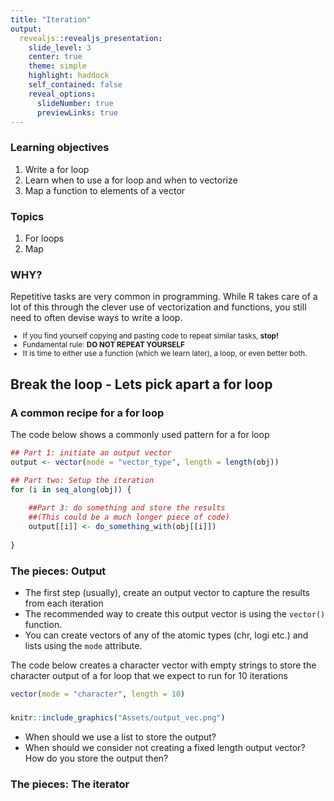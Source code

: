 ```yaml
---
title: "Iteration"
output:
  revealjs::revealjs_presentation:
    slide_level: 3
    center: true
    theme: simple
    highlight: haddock
    self_contained: false
    reveal_options:
      slideNumber: true
      previewLinks: true
---
```


### **Learning objectives**
1. Write a for loop
2. Learn when to use a for loop and when to vectorize
3. Map a function to elements of a vector

### **Topics**
1. For loops
2. Map

### **WHY?**
Repetitive tasks are very common in programming. While R takes care of a lot of this through the clever use of vectorization and functions, you still need to often devise ways to write a loop.

<small>

- If you find yourself copying and pasting code to repeat similar tasks, **stop!**
- Fundamental rule: **DO NOT REPEAT YOURSELF**
- It is time to either use a function (which we learn later), a loop, or even better both.

</small>

## Break the loop - Lets pick apart a for loop



### A common recipe for a for loop
The code below shows a commonly used pattern for a for loop
```r
## Part 1: initiate an output vector
output <- vector(mode = "vector_type", length = length(obj))

## Part two: Setup the iteration
for (i in seq_along(obj)) {
    
    ##Part 3: do something and store the results
    ##(This could be a much longer piece of code)
    output[[i]] <- do_something_with(obj[[i]])
    
}
```


### The pieces: Output
- The first step (usually), create an output vector to capture the results from each iteration 
- The recommended way to create this output vector is using the `vector()` function.
- You can create vectors of any of the atomic types (chr, logi etc.) and lists using the `mode` attribute.

The code below creates a character vector with empty strings to store the character output of a for loop that we expect to run for 10 iterations

```r
vector(mode = "character", length = 10)
```

###

```r
knitr::include_graphics("Assets/output_vec.png")
```

- When should we use a list to store the output?
- When should we consider not creating a fixed length output vector? How do you store the output then?

### The pieces: The iterator

